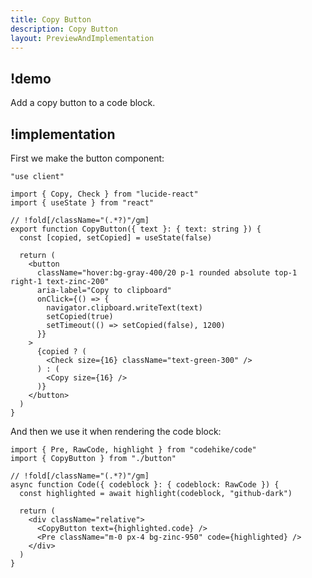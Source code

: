 ```yaml
---
title: Copy Button
description: Copy Button
layout: PreviewAndImplementation
---
```


## !demo

Add a copy button to a code block.

<Demo name="copy-button" />

## !implementation

First we make the button component:

```tsx button.tsx
"use client"

import { Copy, Check } from "lucide-react"
import { useState } from "react"

// !fold[/className="(.*?)"/gm]
export function CopyButton({ text }: { text: string }) {
  const [copied, setCopied] = useState(false)

  return (
    <button
      className="hover:bg-gray-400/20 p-1 rounded absolute top-1 right-1 text-zinc-200"
      aria-label="Copy to clipboard"
      onClick={() => {
        navigator.clipboard.writeText(text)
        setCopied(true)
        setTimeout(() => setCopied(false), 1200)
      }}
    >
      {copied ? (
        <Check size={16} className="text-green-300" />
      ) : (
        <Copy size={16} />
      )}
    </button>
  )
}
```

And then we use it when rendering the code block:

```tsx code.tsx
import { Pre, RawCode, highlight } from "codehike/code"
import { CopyButton } from "./button"

// !fold[/className="(.*?)"/gm]
async function Code({ codeblock }: { codeblock: RawCode }) {
  const highlighted = await highlight(codeblock, "github-dark")

  return (
    <div className="relative">
      <CopyButton text={highlighted.code} />
      <Pre className="m-0 px-4 bg-zinc-950" code={highlighted} />
    </div>
  )
}
```
